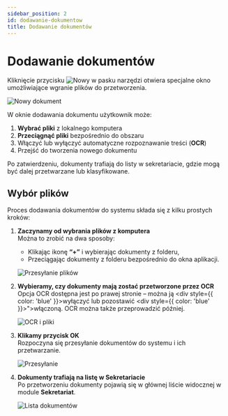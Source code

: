```yaml
---
sidebar_position: 2
id: dodawanie-dokumentow
title: Dodawanie dokumentów
---
```


# Dodawanie dokumentów

Kliknięcie przycisku ![Nowy](/img/nowy.png) w pasku narzędzi otwiera specjalne okno umożliwiające wgranie plików do przetworzenia.

![Nowy dokument](/img/nowy_dokument.png)

W oknie dodawania dokumentu użytkownik może:

1. **Wybrać pliki** z lokalnego komputera
2.  **Przeciągnąć pliki** bezpośrednio do obszaru
3. Włączyć lub wyłączyć automatyczne rozpoznawanie treści (**OCR**)
4. Przejść do tworzenia nowego dokumentu

Po zatwierdzeniu, dokumenty trafiają do listy w sekretariacie, gdzie mogą być dalej przetwarzane lub klasyfikowane.

## Wybór plików

Proces dodawania dokumentów do systemu składa się z kilku prostych kroków:

1. **Zaczynamy od wybrania plików z komputera**  
   Można to zrobić na dwa sposoby:  
   - Klikając ikonę **“+”** i wybierając dokumenty z folderu,  
   - Przeciągając dokumenty z folderu bezpośrednio do okna aplikacji.

   ![Przesyłanie plików](/img/przesylanie_dok.png)

2. **Wybieramy, czy dokumenty mają zostać przetworzone przez OCR**  
   Opcja OCR dostępna jest po prawej stronie – można ją <div style={{ color: 'blue' }}>wyłączyć</div> lub pozostawić <div style={{ color: 'blue' }}>">włączoną</div>. OCR można także przeprowadzić później.

   ![OCR i pliki](/img/wybor_plikow_ocr.png)

3. **Klikamy przycisk OK**  
   Rozpoczyna się przesyłanie dokumentów do systemu i ich przetwarzanie.

   ![Przesyłanie](/img/ladowanie_dok.png)

4. **Dokumenty trafiają na listę w Sekretariacie**  
   Po przetworzeniu dokumenty pojawią się w głównej liście widocznej w module **Sekretariat**.

   ![Lista dokumentów](/img/sekretariat_lista.png)
